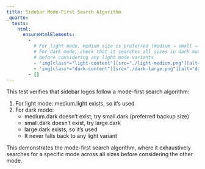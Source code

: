 ```yaml
---
title: Sidebar Mode-First Search Algorithm
_quarto:
  tests:
    html:
      ensureHtmlElements:
        -
          # For light mode, medium size is preferred (medium → small → large)
          # For dark mode, check that it searches all sizes in dark mode first
          # before considering any light mode variants
          - 'img[class*="light-content"][src="./light-medium.png"][alt="light medium logo"]'
          - 'img[class*="dark-content"][src="./dark-large.png"][alt="dark large logo"]'
        - []
---
```


This test verifies that sidebar logos follow a mode-first search algorithm:

1. For light mode: medium.light exists, so it's used
2. For dark mode: 
   - medium.dark doesn't exist, try small.dark (preferred backup size)
   - small.dark doesn't exist, try large.dark
   - large.dark exists, so it's used
   - It never falls back to any light variant

This demonstrates the mode-first search algorithm, where it exhaustively searches
for a specific mode across all sizes before considering the other mode.